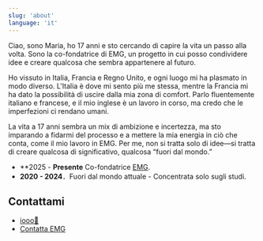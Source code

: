 ```yaml
---
slug: 'about'
language: 'it'
---
```


Ciao, sono Maria, ho 17 anni e sto cercando di capire la vita un passo alla volta. Sono la co-fondatrice di EMG, un progetto in cui posso condividere idee e creare qualcosa che sembra appartenere al futuro.

Ho vissuto in Italia, Francia e Regno Unito, e ogni luogo mi ha plasmato in modo diverso. L'Italia è dove mi sento più me stessa, mentre la Francia mi ha dato la possibilità di uscire dalla mia zona di comfort. Parlo fluentemente italiano e francese, e il mio inglese è un lavoro in corso, ma credo che le imperfezioni ci rendano umani.

La vita a 17 anni sembra un mix di ambizione e incertezza, ma sto imparando a fidarmi del processo e a mettere la mia energia in ciò che conta, come il mio lavoro in EMG. Per me, non si tratta solo di idee—si tratta di creare qualcosa di significativo, qualcosa “fuori dal mondo.”

- **2025 - **Presente** Co-fondatrice [EMG](https://extrinsicmusicgroup.com/).
- **2020 - 2024**．Fuori dal mondo attuale - Concentrata solo sugli studi.

## Contattami

- [iooo🥰](https://Instagram.com/ellaa.mariam)
- [Contatta EMG](https://extrinsicmusicgroup.com/)



